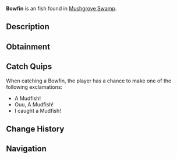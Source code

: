 {{FishInfobox
|image          = Bowfin.png
|rarity         = Uncommon
|sea            = First Sea
|location       = [[Mushgrove Swamp]]
|sublocation    = 
|sources        = Fishing Rod
|radar_location = 
|xp             = 50
|weather        = Rain
|time           = Night
|season         = Spring, Summer
|bait           = Worm
|base_weight    = 6
|base_value     = 100
|weight_range   = 3
|base_chance    = 60
|base_resil     = 60
}}
'''Bowfin''' is an {{Rarity|Uncommon}} fish found in [[Mushgrove Swamp]].

== Description ==
{{Description|The Mudfish, also known as Bowfin, is a resilient, ancient fish species known for its ability to survive in harsh, low-oxygen environments like swamps and muddy waters. They can be found all over Mushgrove Swamp, especially lurking in dense vegetation and during the night.|Bestiary Entry}}

== Obtainment ==
{{Description|Caught in Mushgrove Swamp at night.|Bestiary Hint}}
{{Fish Availability|
Mushgrove Swamp
|top_rods      = 
Azure Of Lagoon\155903.87\135403.12;
Free Spirit Rod\154835.33\122933.36;
Trident Rod\151798.77\98684.58;
Firefly Rod\150559.78\127973.66;
Fang of the Eclipse\148144.98\126151.93;
Training Rod\133161.35\136064.15;
Flimsy Rod\97928.41\96925.51;
Resourceful Rod\135905.32\97664.65;
Ethereal Prism Rod\138952.15\157174.33;
Leviathan's Fang Rod\146293.84\151773.2;
No-Life Rod\145763.01\139146.22;
Seraphic Rod\137688.64\137688.64;
Astralhook Rod\139957.18\137397.27;
Kraken Rod\113690.01\133261.63;
Depthseeker Rod\145270.26\107406.07;
Verdant Shear Rod\143990.67\117546.66;
Avalanche Rod\142733.38\97654.52;
Blazebringer Rod\138117.62\124907.69;
Zeus Rod\137062.21\117197.51;
Volcanic Rod\133772.86\88944.69;
Challenger's Rod\131759.96\126081.4;
Rod Of The Forgotten Fang\125663.67\125663.67;
Rod Of The Depths\121545.39\114069.28;
Rod Of The Exalted One\111465.75\107178;
Steady Rod\70759.67\54339.86
|recommended   = Trident Rod
}}

== Catch Quips ==
When catching a Bowfin, the player has a chance to make one of the following exclamations:
* A Mudfish!
* Ouu, A Mudfish!
* I caught a Mudfish!

== Change History ==
{{Change History|{{subst:Current Version}}}}

== Navigation ==
{{Fish Navbox|Mushgrove Swamp}}